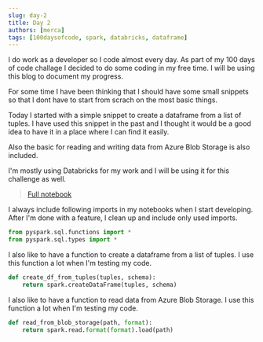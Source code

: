 ```yaml
---
slug: day-2
title: Day 2
authors: [merca]
tags: [100daysofcode, spark, databricks, dataframe]
---
```


I do work as a developer so I code almost every day. As part of my 100 days of code challage I decided to do some coding in my free time. I will be using this blog to document my progress.

For some time I have been thinking that I should have some small snippets so that I dont have to start from scrach on the most basic things.

Today I started with a simple snippet to create a dataframe from a list of tuples. I have used this snippet in the past and I thought it would be a good idea to have it in a place where I can find it easily.

Also the basic for reading and writing data from Azure Blob Storage is also included.

I'm mostly using Databricks for my work and I will be using it for this challenge as well.

> [Full notebook](../downloadble_files/notebooks/easy_startup.py)

I always include following imports in my notebooks when I start developing. After I'm done with a feature, I clean up and include only used imports.

```python
from pyspark.sql.functions import *
from pyspark.sql.types import *
```

I also like to have a function to create a dataframe from a list of tuples. I use this function a lot when I'm testing my code.

```python
def create_df_from_tuples(tuples, schema):
    return spark.createDataFrame(tuples, schema)
```

I also like to have a function to read data from Azure Blob Storage. I use this function a lot when I'm testing my code.

```python
def read_from_blob_storage(path, format):
    return spark.read.format(format).load(path)
```

